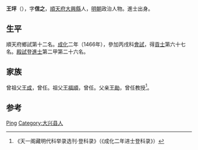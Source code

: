 '''王坪'''（{{bd|1433年||？}}），字'''信之'''，[[順天府|順天府]][[大兴县_(金朝)|大興縣]]人，[[明朝|明朝]]政治人物。進士出身。

== 生平 ==
順天府鄉試第十二名。[[成化|成化]]二年（1466年），參加丙戌科[[會試|會試]]，得[[貢士|貢士]]第六十七名。[[殿試|殿試]]登[[進士|進士]]第二甲第二十六名。

== 家族 ==
曾祖父[[王成|王成]]，曾任。祖父[[王福順|王福順]]，曾任。父亲[[王勛|王勛]]，曾任教授<ref>《天一阁藏明代科举录选刊·登科录》（《成化二年进士登科录》）</ref>。

== 参考 ==
{{reflist}}

{{成化二年丙戌科殿試金榜}}
{{Authority control}}
{{DEFAULTSORT:Wang王}}
[[Category:王姓|Ping]]
[[Category:大兴县人|Category:大兴县人]]

{{明朝人物小作品}}